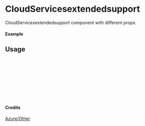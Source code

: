
<Meta of={CloudServicesextendedsupport} title="Azure/Other/CloudServicesextendedsupport" />

# CloudServicesextendedsupport

CloudServicesextendedsupport component with different props.

#### Example

<Canvas of={CloudServicesextendedsupport.Primary} />

## Usage

```ts
import { CloudServicesextendedsupport } from "yadl-ui";

const Example = () => {
  return (
      <CloudServicesextendedsupport />
  );
};

export default Example;
```

#### Credits
[Azure/Other](https://learn.microsoft.com/en-us/azure/architecture/icons/)
